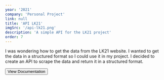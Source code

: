 ```yaml
---
year: '2021'
company: 'Personal Project'
link: null
title: 'API LK21'
imgSrc: '/api-lk21.png'
description: 'A simple API for the LK21 project'
order: 7
---
```



<Section title="Background">
  <p>
    I was wondering how to get the data from the LK21 website. I wanted to get the data in a
    structured format so I could use it in my project. I decided to create an API to scrape the
    data and return it in a structured format.
  </p>
</Section>

<Section title="Tech Stack">
  <Stack
    stack={[
      {
        icon: 'https://cdn.jsdelivr.net/gh/devicons/devicon/icons/javascript/javascript-original.svg',
        title: 'JavaScript',
        subtitle: 'Programming Language',
        url: 'https://www.javascript.com/',
      },
      {
        icon: 'https://cdn.jsdelivr.net/gh/devicons/devicon/icons/nodejs/nodejs-original.svg',
        title: 'Node.js',
        subtitle: 'Runtime Environment',
        url: 'https://nodejs.org/',
      },
    ]}
  />
</Section>

<Section title="Documentation">
  <a href="https://github.com/devnazir/api-lk21" target="_blank" rel="noopener noreferrer">
    <button class="bg-blue-500 text-white px-4 py-2 rounded-md">View Documentation</button>
  </a>
</Section>
